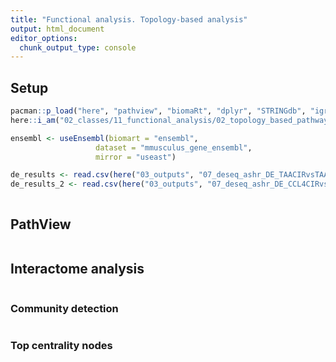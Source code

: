 ```yaml
---
title: "Functional analysis. Topology-based analysis"
output: html_document
editor_options: 
  chunk_output_type: console
---
```


## Setup

```r
pacman::p_load("here", "pathview", "biomaRt", "dplyr", "STRINGdb", "igraph", "ggraph")
here::i_am("02_classes/11_functional_analysis/02_topology_based_pathway_analysis.Rmd")
```

```r
ensembl <- useEnsembl(biomart = "ensembl", 
                   dataset = "mmusculus_gene_ensembl", 
                   mirror = "useast")
```


```r
de_results <- read.csv(here("03_outputs", "07_deseq_ashr_DE_TAACIRvsTAAHC_all.csv"), row.names = 1)
de_results_2 <- read.csv(here("03_outputs", "07_deseq_ashr_DE_CCL4CIRvsCCL4HC_all.csv"), row.names = 1)
```

```r

```


## PathView

```r
```

## Interactome analysis

```r
```


### Community detection

```r
```

### Top centrality nodes

```r

```

